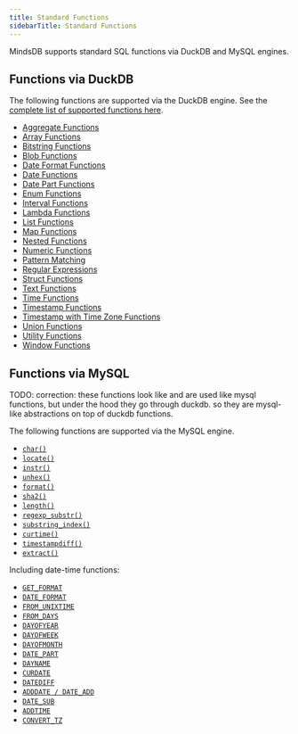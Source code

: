 ```yaml
---
title: Standard Functions
sidebarTitle: Standard Functions
---
```


MindsDB supports standard SQL functions via DuckDB and MySQL engines.

## Functions via DuckDB

The following functions are supported via the DuckDB engine. See the [complete list of supported functions here](https://duckdb.org/docs/stable/sql/functions/overview).

* [Aggregate Functions](https://duckdb.org/docs/stable/sql/functions/aggregates)
* [Array Functions](https://duckdb.org/docs/stable/sql/functions/array)
* [Bitstring Functions](https://duckdb.org/docs/stable/sql/functions/bitstring)
* [Blob Functions](https://duckdb.org/docs/stable/sql/functions/blob)
* [Date Format Functions](https://duckdb.org/docs/stable/sql/functions/dateformat)
* [Date Functions](https://duckdb.org/docs/stable/sql/functions/date)
* [Date Part Functions](https://duckdb.org/docs/stable/sql/functions/datepart)
* [Enum Functions](https://duckdb.org/docs/stable/sql/functions/enum)
* [Interval Functions](https://duckdb.org/docs/stable/sql/functions/interval)
* [Lambda Functions](https://duckdb.org/docs/stable/sql/functions/lambda)
* [List Functions](https://duckdb.org/docs/stable/sql/functions/list)
* [Map Functions](https://duckdb.org/docs/stable/sql/functions/map)
* [Nested Functions](https://duckdb.org/docs/stable/sql/functions/nested)
* [Numeric Functions](https://duckdb.org/docs/stable/sql/functions/numeric)
* [Pattern Matching](https://duckdb.org/docs/stable/sql/functions/pattern_matching)
* [Regular Expressions](https://duckdb.org/docs/stable/sql/functions/regular_expressions)
* [Struct Functions](https://duckdb.org/docs/stable/sql/functions/struct)
* [Text Functions](https://duckdb.org/docs/stable/sql/functions/text)
* [Time Functions](https://duckdb.org/docs/stable/sql/functions/time)
* [Timestamp Functions](https://duckdb.org/docs/stable/sql/functions/timestamp)
* [Timestamp with Time Zone Functions](https://duckdb.org/docs/stable/sql/functions/timestamptz)
* [Union Functions](https://duckdb.org/docs/stable/sql/functions/union)
* [Utility Functions](https://duckdb.org/docs/stable/sql/functions/utility)
* [Window Functions](https://duckdb.org/docs/stable/sql/functions/window_functions)

## Functions via MySQL

TODO: correction: these functions look like and are used like mysql functions, but under the hood they go through duckdb. so they are mysql-like abstractions on top of duckdb functions.

The following functions are supported via the MySQL engine.

* [`char()`](https://dev.mysql.com/doc/refman/8.4/en/string-functions.html#function_char)
* [`locate()`](https://dev.mysql.com/doc/refman/8.4/en/string-functions.html#function_locate)
* [`instr()`](https://dev.mysql.com/doc/refman/8.0/en/string-functions.html#function_instr)
* [`unhex()`](https://dev.mysql.com/doc/refman/8.4/en/string-functions.html#function_unhex)
* [`format()`](https://dev.mysql.com/doc/refman/8.4/en/string-functions.html#function_format)
* [`sha2()`](https://dev.mysql.com/doc/refman/8.4/en/encryption-functions.html#function_sha2)
* [`length()`](https://dev.mysql.com/doc/refman/8.4/en/string-functions.html#function_length)
* [`regexp_substr()`](https://dev.mysql.com/doc/refman/8.4/en/regexp.html#function_regexp-substr)
* [`substring_index()`](https://dev.mysql.com/doc/refman/8.4/en/string-functions.html#function_substring-index)
* [`curtime()`](https://dev.mysql.com/doc/refman/8.4/en/date-and-time-functions.html#function_curtime)
* [`timestampdiff()`](https://dev.mysql.com/doc/refman/8.4/en/date-and-time-functions.html#function_timestampdiff)
* [`extract()`](https://dev.mysql.com/doc/refman/8.4/en/date-and-time-functions.html#function_extract)

Including date-time functions:

* [`GET_FORMAT`]()
* [`DATE_FORMAT`]()
* [`FROM_UNIXTIME`]()
* [`FROM_DAYS`]()
* [`DAYOFYEAR`]()
* [`DAYOFWEEK`]()
* [`DAYOFMONTH`]()
* [`DATE_PART`]()
* [`DAYNAME`]()
* [`CURDATE`]()
* [`DATEDIFF`]()
* [`ADDDATE / DATE_ADD`]()
* [`DATE_SUB`]()
* [`ADDTIME`]()
* [`CONVERT_TZ`]()
